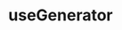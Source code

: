 ---
title: useGenerator
tagline: Generator using React hooks.
link: https://www.npmjs.com/package/use-generator
---